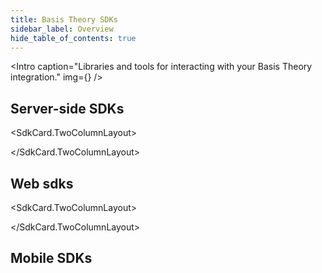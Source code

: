 ```yaml
---
title: Basis Theory SDKs
sidebar_label: Overview
hide_table_of_contents: true
---
```




<Intro
  caption="Libraries and tools for interacting with your Basis Theory integration."
  img={<Image />}
/>

## Server-side SDKs

<SdkCard.TwoColumnLayout>
<SdkCard
  title=".NET SDK"
  icon={SDK.DOT_NET}
  href="/docs/sdks/server-side/dotnet"
  repository="basistheory-dotnet"
/>

<SdkCard
  title="Go SDK"
  icon={SDK.GO}
  href="/docs/sdks/server-side/go"
  repository="basistheory-go"
/>

<SdkCard
  title="Node.js SDK"
  href="/docs/sdks/server-side/node"
  icon={SDK.NODE}
  repository="basis-theory-js"
/>

<SdkCard
  title="Python SDK"
  href="/docs/sdks/server-side/python"
  icon={SDK.PYTHON}
  repository="basistheory-python"
/>

<SdkCard
  href="/docs/sdks/server-side/terraform"
  title="Terraform SDK"
  icon={SDK.TERRAFORM}
  repository="terraform-provider-basistheory"
/>
</SdkCard.TwoColumnLayout>

## Web sdks

<SdkCard.TwoColumnLayout>
<SdkCard
  href="/docs/sdks/web/javascript-elements"
  title="JavaScript Elements SDK"
  icon={SDK.JAVASCRIPT}
  repository="basis-theory-js"
/>

<SdkCard
  href="/docs/sdks/web/react-elements"
  title="React Elements SDK"
  icon={SDK.REACT}
  repository="basis-theory-react"
/>
</SdkCard.TwoColumnLayout>

## Mobile SDKs

<a href="/docs/sdks/mobile/android">
  <SdkCard
    title="Android Mobile Elements SDK"
    icon={SDK.ANDROID}
    repository="basistheory-android"
  />
</a>

<a href="/docs/sdks/mobile/ios">
  <SdkCard
    title="iOS Mobile Elements SDK"
    icon={SDK.IOS}
    repository="basistheory-ios"
  />
</a>

